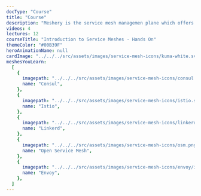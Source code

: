 ```yaml
---
docType: "Course"
title: "Course"
description: "Meshery is the service mesh managemen plane which offers lifecycle, configuration, and performance management of service meshes and their workloads."
videos: 4
lectures: 12
courseTitle: "Introduction to Service Meshes - Hands On"
themeColor: "#00B39F"
heroAnimationName: null
cardImage: "../../../src/assets/images/service-mesh-icons/kuma-white.svg"
meshesYouLearn:
  [
    {
      imagepath: "../../../src/assets/images/service-mesh-icons/consul.png",
      name: "Consul",
    },
    {
      imagepath: "../../../src/assets/images/service-mesh-icons/istio.svg",
      name: "Istio",
    },
    {
      imagepath: "../../../src/assets/images/service-mesh-icons/linkerd.png",
      name: "Linkerd",
    },
    {
      imagepath: "../../../src/assets/images/service-mesh-icons/osm.png",
      name: "Open Service Mesh",
    },
    {
      imagepath: "../../../src/assets/images/service-mesh-icons/envoy/icon/color/envoy-icon-color.png",
      name: "Envoy",
    },
  ]
---
```


<!-- 
  This file is only used to render the course overview page for the respective course within a learn path.
  Check the Learn-Layer5 folder under src/sections/, src/templates for more understanding of how the data is used
-->
